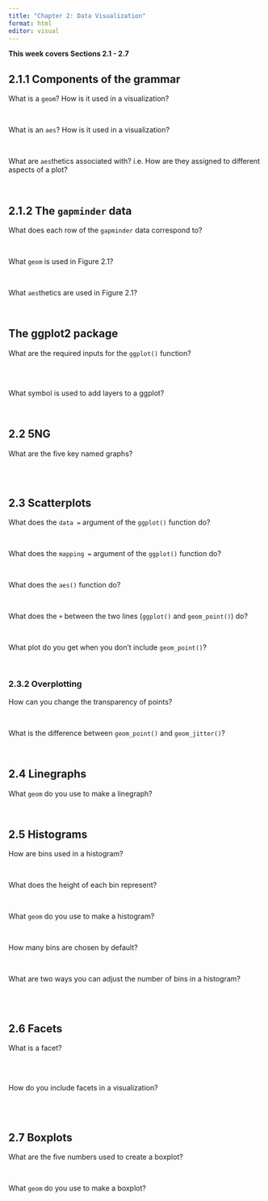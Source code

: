 ```yaml
---
title: "Chapter 2: Data Visualization"
format: html
editor: visual
---
```


**This week covers Sections 2.1 - 2.7**

## 2.1.1 Components of the grammar

What is a `geom`? How is it used in a visualization?

</br>

What is an `aes`? How is it used in a visualization?

</br>

What are `aes`thetics associated with? i.e. How are they assigned to different aspects of a plot?

</br>

## 2.1.2 The `gapminder` data

What does each row of the `gapminder` data correspond to?

</br>

What `geom` is used in Figure 2.1?

</br>

What `aes`thetics are used in Figure 2.1?

</br>

## The **ggplot2** package

What are the required inputs for the `ggplot()` function?

</br> </br>

What symbol is used to add layers to a ggplot?

</br>

## 2.2 5NG

What are the five key named graphs?

</br> </br>

## 2.3 Scatterplots

What does the `data =` argument of the `ggplot()` function do?

</br>

What does the `mapping =` argument of the `ggplot()` function do?

</br>

What does the `aes()` function do?

</br>

What does the `+` between the two lines (`ggplot()` and `geom_point()`) do?

</br>

What plot do you get when you don't include `geom_point()`?

</br>

### 2.3.2 Overplotting

How can you change the transparency of points?

</br>

What is the difference between `geom_point()` and `geom_jitter()`?

</br>

## 2.4 Linegraphs

What `geom` do you use to make a linegraph?

</br>

## 2.5 Histograms

How are bins used in a histogram?

</br>

What does the height of each bin represent?

</br>

What `geom` do you use to make a histogram?

</br>

How many bins are chosen by default?

</br>

What are two ways you can adjust the number of bins in a histogram?

</br> </br>

## 2.6 Facets

What is a facet?

</br> </br>

How do you include facets in a visualization?

</br> </br>

## 2.7 Boxplots

What are the five numbers used to create a boxplot?

</br>

What `geom` do you use to make a boxplot?

</br>
